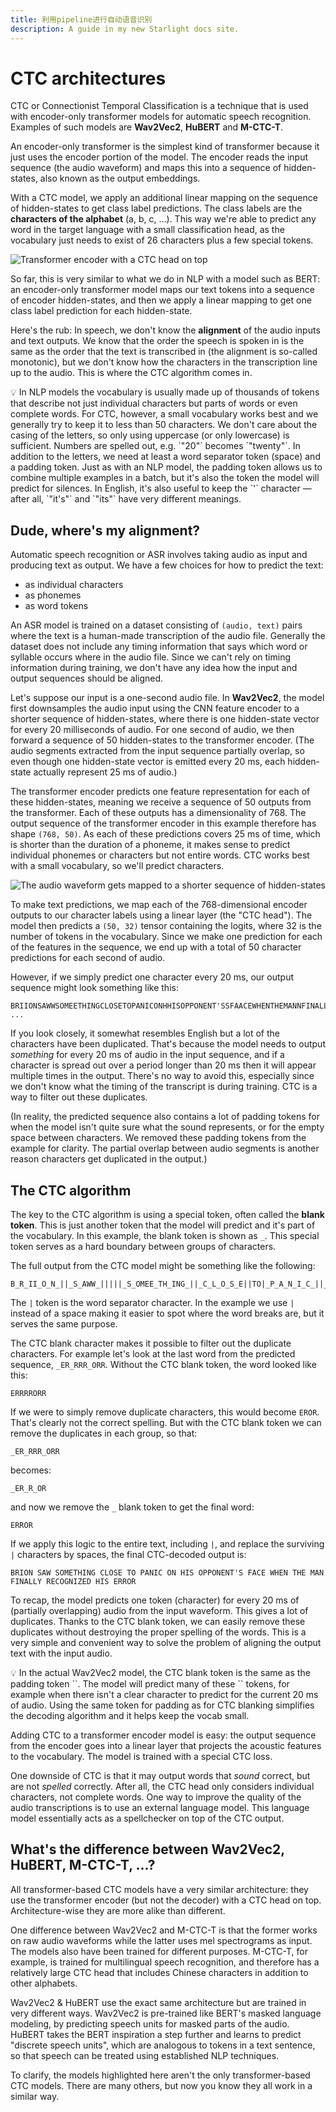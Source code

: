 ```yaml
---
title: 利用pipeline进行自动语音识别
description: A guide in my new Starlight docs site.
---
```


# CTC architectures

CTC or Connectionist Temporal Classification is a technique that is used with encoder-only transformer models for automatic speech recognition. Examples of such models are **Wav2Vec2**, **HuBERT** and **M-CTC-T**.

An encoder-only transformer is the simplest kind of transformer because it just uses the encoder portion of the model. The encoder reads the input sequence (the audio waveform) and maps this into a sequence of hidden-states, also known as the output embeddings.

With a CTC model, we apply an additional linear mapping on the sequence of hidden-states to get class label predictions. The class labels are the **characters of the alphabet** (a, b, c, …). This way we're able to predict any word in the target language with a small classification head, as the vocabulary just needs to exist of 26 characters plus a few special tokens.

<div class="flex justify-center">
    <img src="https://huggingface.co/datasets/huggingface-course/audio-course-images/resolve/main/wav2vec2-ctc.png" alt="Transformer encoder with a CTC head on top">
</div>

So far, this is very similar to what we do in NLP with a model such as BERT: an encoder-only transformer model  maps our text tokens into a sequence of encoder hidden-states, and then we apply a linear mapping to get one class label prediction for each hidden-state.

Here's the rub: In speech, we don't know the **alignment** of the audio inputs and text outputs. We know that the order the speech is spoken in is the same as the order that the text is transcribed in (the alignment is so-called monotonic), but we don't know how the characters in the transcription line up to the audio. This is where the CTC algorithm comes in.

<Tip>
💡 In NLP models the vocabulary is usually made up of thousands of tokens that describe not just individual characters but parts of words or even complete words. For CTC, however, a small vocabulary works best and we generally try to keep it to less than 50 characters. We don't care about the casing of the letters, so only using uppercase (or only lowercase) is sufficient. Numbers are spelled out, e.g. `"20"` becomes `"twenty"`. In addition to the letters, we need at least a word separator token (space) and a padding token. Just as with an NLP model, the padding token allows us to combine multiple examples in a batch, but it's also the token the model will predict for silences. In English, it's also useful to keep the `'` character — after all, `"it's"` and `"its"` have very different meanings.
</Tip>

## Dude, where's my alignment?

Automatic speech recognition or ASR involves taking audio as input and producing text as output. We have a few choices for how to predict the text:

- as individual characters
- as phonemes
- as word tokens

An ASR model is trained on a dataset consisting of `(audio, text)` pairs where the text is a human-made transcription of the audio file. Generally the dataset does not include any timing information that says which word or syllable occurs where in the audio file. Since we can't rely on timing information during training, we don't have any idea how the input and output sequences should be aligned.

Let's suppose our input is a one-second audio file. In **Wav2Vec2**, the model first downsamples the audio input using the CNN feature encoder to a shorter sequence of hidden-states, where there is one hidden-state vector for every 20 milliseconds of audio. For one second of audio, we then forward a sequence of 50 hidden-states to the transformer encoder.  (The audio segments extracted from the input sequence partially overlap, so even though one hidden-state vector is emitted every 20 ms, each hidden-state actually represent 25 ms of audio.)

The transformer encoder predicts one feature representation for each of these hidden-states, meaning we receive a sequence of 50 outputs from the transformer. Each of these outputs has a dimensionality of 768. The output sequence of the transformer encoder in this example therefore has shape `(768, 50)`. As each of these predictions covers 25 ms of time, which is shorter than the duration of a phoneme, it makes sense to predict individual phonemes or characters but not entire words. CTC works best with a small vocabulary, so we'll predict characters.

<div class="flex justify-center">
    <img src="https://huggingface.co/datasets/huggingface-course/audio-course-images/resolve/main/cnn-feature-encoder.png" alt="The audio waveform gets mapped to a shorter sequence of hidden-states">
</div>

To make text predictions, we map each of the 768-dimensional encoder outputs to our character labels using a linear layer (the "CTC head"). The model then predicts a `(50, 32)` tensor containing the logits, where 32 is the number of tokens in the vocabulary. Since we make one prediction for each of the features in the sequence, we end up with a total of 50 character predictions for each second of audio.

However, if we simply predict one character every 20 ms, our output sequence might look something like this:

```text
BRIIONSAWWSOMEETHINGCLOSETOPANICONHHISOPPONENT'SSFAACEWHENTHEMANNFINALLLYRREECOGGNNIIZEDHHISSERRRRORR ...
```

If you look closely, it somewhat resembles English but a lot of the characters have been duplicated. That's because the model needs to output *something* for every 20 ms of audio in the input sequence, and if a character is spread out over a period longer than 20 ms then it will appear multiple times in the output. There's no way to avoid this, especially since we don't know what the timing of the transcript is during training. CTC is a way to filter out these duplicates.

(In reality, the predicted sequence also contains a lot of padding tokens for when the model isn't quite sure what the sound represents, or for the empty space between characters. We removed these padding tokens from the example for clarity. The partial overlap between audio segments is another reason characters get duplicated in the output.)

## The CTC algorithm

The key to the CTC algorithm is using a special token, often called the **blank token**. This is just another token that the model will predict and it's part of the vocabulary. In this example, the blank token is shown as `_`. This special token serves as a hard boundary between groups of characters.

The full output from the CTC model might be something like the following:

```text
B_R_II_O_N_||_S_AWW_|||||_S_OMEE_TH_ING_||_C_L_O_S_E||TO|_P_A_N_I_C_||_ON||HHI_S||_OP_P_O_N_EN_T_'SS||_F_AA_C_E||_W_H_EN||THE||M_A_NN_||||_F_I_N_AL_LL_Y||||_RREE_C_O_GG_NN_II_Z_ED|||HHISS|||_ER_RRR_ORR||||
```

The `|` token is the word separator character. In the example we use `|` instead of a space making it easier to spot where the word breaks are, but it serves the same purpose.

The CTC blank character makes it possible to filter out the duplicate characters. For example let's look at the last word from the predicted sequence, `_ER_RRR_ORR`. Without the CTC blank token, the word looked like this:

```text
ERRRRORR
```

If we were to simply remove duplicate characters, this would become `EROR`. That's clearly not the correct spelling. But with the CTC blank token we can remove the duplicates in each group, so that:

```text
_ER_RRR_ORR
```

becomes:

```text
_ER_R_OR
```

and now we remove the `_` blank token to get the final word:

```text
ERROR
```

If we apply this logic to the entire text, including `|`, and replace the surviving `|` characters by spaces, the final CTC-decoded output is:

```text
BRION SAW SOMETHING CLOSE TO PANIC ON HIS OPPONENT'S FACE WHEN THE MAN FINALLY RECOGNIZED HIS ERROR
```

To recap, the model predicts one token (character) for every 20 ms of (partially overlapping) audio from the input waveform. This gives a lot of duplicates. Thanks to the CTC blank token, we can easily remove these duplicates without destroying the proper spelling of the words. This is a very simple and convenient way to solve the problem of aligning the output text with the input audio.

<Tip>
💡 In the actual Wav2Vec2 model, the CTC blank token is the same as the padding token `<pad>`. The model will predict many of these `<pad>` tokens, for example when there isn't a clear character to predict for the current 20 ms of audio. Using the same token for padding as for CTC blanking simplifies the decoding algorithm and it helps keep the vocab small.
</Tip>

Adding CTC to a transformer encoder model is easy: the output sequence from the encoder goes into a linear layer that projects the acoustic features to the vocabulary. The model is trained with a special CTC loss.

One downside of CTC is that it may output words that *sound* correct, but are not *spelled* correctly. After all, the CTC head only considers individual characters, not complete words. One way to improve the quality of the audio transcriptions is to use an external language model. This language model essentially acts as a spellchecker on top of the CTC output.

## What's the difference between Wav2Vec2, HuBERT, M-CTC-T, ...?

All transformer-based CTC models have a very similar architecture: they use the transformer encoder (but not the decoder) with a CTC head on top. Architecture-wise they are more alike than different.

One difference between Wav2Vec2 and M-CTC-T is that the former works on raw audio waveforms while the latter uses mel spectrograms as input. The models also have been trained for different purposes. M-CTC-T, for example, is trained for multilingual speech recognition, and therefore has a relatively large CTC head that includes Chinese characters in addition to other alphabets.

Wav2Vec2 & HuBERT use the exact same architecture but are trained in very different ways. Wav2Vec2 is pre-trained like BERT's masked language modeling, by predicting speech units for masked parts of the audio. HuBERT takes the BERT inspiration a step further and learns to predict "discrete speech units", which are analogous to tokens in a text sentence, so that speech can be treated using established NLP techniques.

To clarify, the models highlighted here aren't the only transformer-based CTC models. There are many others, but now you know they all work in a similar way.
